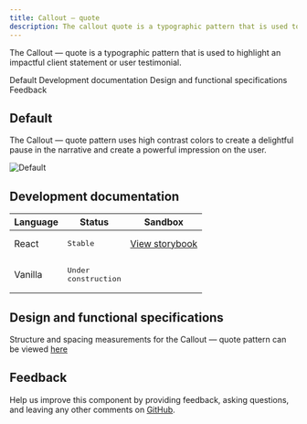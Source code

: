 ```yaml
---
title: Callout – quote
description: The callout quote is a typographic pattern that is used to highlight an impactful client statement or user testimonial.
---
```


<PageDescription>

The Callout &mdash; quote is a typographic pattern that is used to highlight an impactful client statement or user testimonial.

</PageDescription>

<AnchorLinks>

<AnchorLink>Default</AnchorLink>
<AnchorLink>Development documentation</AnchorLink>
<AnchorLink>Design and functional specifications</AnchorLink>
<AnchorLink>Feedback</AnchorLink>

</AnchorLinks>

## Default
The Callout &mdash; quote pattern uses high contrast colors to create a delightful pause in the narrative and create a powerful impression on the user.

![Default](../../images/pattern/callout-quote.jpg)


## Development documentation

| Language      | Status        | Sandbox                                                                              |
| ------------- | -----------   | ------------------------------------------------------------------------             |
| React         | <div><span class="bx--tag bx--tag--green"><pre>Stable</pre></span></div>        | <a href="https://ibmdotcom-react.mybluemix.net/?path=/story/components-calloutquote--default" target="_blank">View storybook</a>    |
| Vanilla       | <div><span class="bx--tag bx--tag--cool-gray"><pre>Under construction</pre></span></div>  |

## Design and functional specifications

Structure and spacing measurements for the Callout &mdash; quote pattern can be viewed <a href="https://ibm.box.com/s/5p4zb97inftv5bj6dabgk8cpp9fbdr4w" target="_blank">here</a>

## Feedback

Help us improve this component by providing feedback, asking questions, and leaving any other comments on <a href="https://github.com/carbon-design-system/ibm-dotcom-library" target="_blank">GitHub</a>.
